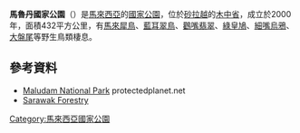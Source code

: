 {{Multiple issues|
{{Expand language|1=en|time=2021-04-08T23:28:36+00:00}}
{{Citation style|time=2021-04-08T23:28:36+00:00}}
}}
{{Infobox Protected area 
| name = 马鲁丹国家公园
| iucn_category = II
| photo = 
| photo_caption = 
| map = Borneo
| map_alt = 
| map_caption = 
| map_width = 
| location = {{MAS}} {{Sarawak}}
| nearest_city = [[木中|木中]]
| coordinates = {{coord|1.549|N|111.092|E|region:MY-13|format=dms|display=inline,title}}
| coords_ref = <ref>[http://protectedplanet.net/sites/Maludam_National_Park Maludam National Park] protectedplanet.net</ref>
| area_km2 = 432
| established = 2000
| visitation_num = 
| visitation_year = 
| governing_body = 
| url = 
}}

'''馬魯丹國家公園'''（{{lang-ms|Taman Negara Maludam}}）是[[馬來西亞|馬來西亞]]的[[國家公園|國家公園]]，位於[[砂拉越|砂拉越]]的[[木中省|木中省]]，成立於2000年，面積432平方公里，有[[馬來犀鳥|馬來犀鳥]]、[[藍耳翠鳥|藍耳翠鳥]]、[[鸛嘴翡翠|鸛嘴翡翠]]、[[綠皇鳩|綠皇鳩]]、[[細嘴烏鴉|細嘴烏鴉]]、[[大盤尾|大盤尾]]等野生鳥類棲息。

==參考資料==
{{Portal|马来西亚}}
* [http://protectedplanet.net/sites/Maludam_National_Park Maludam National Park] {{Wayback|url=http://protectedplanet.net/sites/Maludam_National_Park |date=20120531102041 }} protectedplanet.net
* [http://www.sarawakforestry.com Sarawak Forestry] {{Wayback|url=http://www.sarawakforestry.com/ |date=20200904001031 }}

{{Malaysia-geo-stub}}
{{马来西亚国家公园}}
[[Category:馬來西亞國家公園|Category:馬來西亞國家公園]]